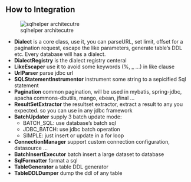 ## How to Integration {#pagination_how_to_integration}

![sqlhelper architecutre](../resources/image/sqlhelper/sqlhelper_class_graph.png)

+ **Dialect** is a core class, use it, you can parseURL, set limit, offset for a pagination request, escape the like parameters, generate table's DDL etc. Every database will has a dialect.
+ **DialectRegistry** is the dialect registry centeral
+ **LikeEscaper** use it to avoid some keywords (%, _ ...) in like clause
+ **UrlParser** parse jdbc url
+ **SQLStatementInstrumentor** instrument some string to a sepicified Sql statement
+ **Pagination** common pagination, will be used in mybatis, spring-jdbc, apacha commons-dbutils, mango, ebean, jfinal ...
+ **ResultSetExtractor** the resultset extractor, extract a result to any you expected. so you can use in any jdbc framework
+ **BatchUpdater** supply 3 batch update mode: 
  + BATCH_SQL: use database's batch sql
  + JDBC_BATCH: use jdbc batch operation
  + SIMPLE: just insert or update in a for loop
+ **ConnectionManager** support custom connection configuration, datasource ...
+ **BatchInsertExecutor** batch insert a large dataset to database
+ **SqlFormatter** format a sql
+ **TableGenerator** a table DDL generator
+ **TableDDLDumper** dump the ddl of any table



